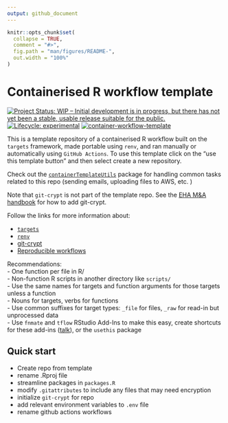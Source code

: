 ```yaml
---
output: github_document
---
```


<!-- README.md is generated from README.Rmd. Please edit that file -->

```r
knitr::opts_chunk$set(
  collapse = TRUE,
  comment = "#>",
  fig.path = "man/figures/README-",
  out.width = "100%"
)
```

# Containerised R workflow template

<!-- badges: start -->
[![Project Status: WIP – Initial development is in progress, but there has not yet been a stable, usable release suitable for the public.](https://www.repostatus.org/badges/latest/wip.svg)](https://www.repostatus.org/#wip)
[![Lifecycle: experimental](https://img.shields.io/badge/lifecycle-experimental-orange.svg)](https://lifecycle.r-lib.org/articles/stages.html#experimental)
[![container-workflow-template](https://github.com/ecohealthalliance/container-template/actions/workflows/container-workflow-template.yml/badge.svg)](https://github.com/ecohealthalliance/container-template/actions/workflows/container-workflow-template.yml)
<!-- badges: end -->

This is a template repository of a containerised R workflow built on the `targets` framework, made portable using `renv`, and ran manually or automatically using `GitHub Actions`. To use this template click on the "use this template button" and then select create a new repository.

Check out the [`containerTemplateUtils`](https://github.com/ecohealthalliance/containerTemplateUtils) package for handling common tasks related to this repo (sending emails, uploading  files to AWS, etc. )

Note that `git-crypt` is not part of the template repo. See the [EHA M&A handbook](https://ecohealthalliance.github.io/eha-ma-handbook/16-encryption.html#set-up-encryption-for-a-repo-that-did-not-previously-use-git-crypt) for how to add git-crypt.

Follow the links for more information about:

- [`targets`](https://ecohealthalliance.github.io/eha-ma-handbook/3-projects.html#targets)
- [`renv`](https://ecohealthalliance.github.io/eha-ma-handbook/3-projects.html#package-management-with-renv)  
- [git-crypt](https://ecohealthalliance.github.io/eha-ma-handbook/16-encryption.html)
- [Reproducible workflows](https://github.com/ecohealthalliance/building-blocks-of-reproducibility)

Recommendations:  
- One function per file in R/  
- Non-function R scripts in another directory like `scripts/`  
- Use the same names for targets and function arguments for those targets unless a function  
- Nouns for targets, verbs for functions  
- Use common suffixes for target types: `_file` for files, `_raw` for read-in but unprocessed data  
- Use `fnmate` and `tflow` RStudio Add-Ins to make this easy, create shortcuts for these add-ins ([talk](https://www.youtube.com/watch?v=jU1Zv21GvT4)), or the `usethis` package  

## Quick start

- Create repo from template
- rename .Rproj file
- streamline packages in `packages.R`
- modify `.gitattributes` to include any files that may need encryption
- initialize `git-crypt` for repo
- add relevant environment variables to `.env` file
- rename github actions workflows